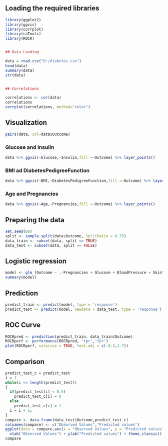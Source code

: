 
## Loading the required libraries
```r
library(ggplot2)
library(ggvis)
library(corrplot)
library(caTools)
library(ROCR)


## Data Loading

data = read.csv("D:/diabetes.csv")
head(data)
summary(data)
str(data)


## Correlations

correlations <- cor(data)
correlations
corrplot(correlations, method="color")
```

## Visualization
```r
pairs(data, col=data$Outcome)
```

### Glucose and Insulin
```r
data %>% ggvis(~Glucose,~Insulin,fill =~Outcome) %>% layer_points()
```

### BMI ad DiabetesPedigreeFunction
```r
data %>% ggvis(~BMI,~DiabetesPedigreeFunction,fill =~Outcome) %>% layer_points()
```

### Age and Pregnancies
```r
data %>% ggvis(~Age,~Pregnancies,fill =~Outcome) %>% layer_points()
```

## Preparing the data
```r
set.seed(88)
split <- sample.split(data$Outcome, SplitRatio = 0.75)
data_train <- subset(data, split == TRUE)
data_test <- subset(data, split == FALSE)
```



## Logistic regression
```r
model <- glm (Outcome ~ .-Pregnancies + Glucose + BloodPressure + SkinThickness + Insulin + BMI + DiabetesPedigreeFunction + Age, data = data_train, family = binomial)
summary(model)
```

## Prediction
```r
predict_train <- predict(model, type = 'response')
predict_test <- predict(model, newdata = data_test, type = 'response')

```

## ROC Curve

```r

ROCRpred <- prediction(predict_train, data_train$Outcome)
ROCRperf <- performance(ROCRpred, 'tpr','fpr')
plot(ROCRperf, colorize = TRUE, text.adj = c(-0.2,1.7))

```

## Comparison
```r
predict_test_c = predict_test
i = 1
while(i <= length(predict_test))
{
  if(predict_test[i] < 0.5)
    predict_test_c[i] = 0
  else
    predict_test_c[i] = 1
  i = i + 1;
}
compare <- data.frame(data_test$Outcome,predict_test_c)
colnames(compare) <- c("Observed Values","Predicted values")
ggplot(data = compare,aes(x = "Observed Values", y = "Predicted values")) + geom_abline() +
  xlab("Observed Values") + ylab("Predicted values") + theme_classic()
compare
```
